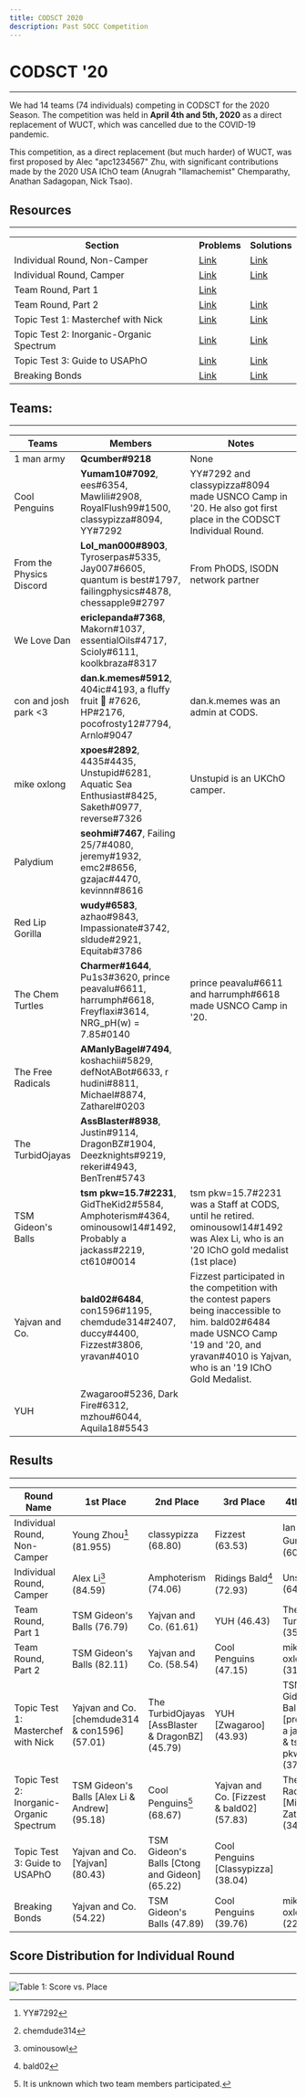 ```yaml
---
title: CODSCT 2020
description: Past SOCC Competition
---
```


# CODSCT '20

---

We had 14 teams (74 individuals) competing in CODSCT for the 2020 Season.
The competition was held in **April 4th and 5th, 2020** as a direct replacement of WUCT, which was cancelled due to the COVID-19 pandemic.

This competition, as a direct replacement (but much harder) of WUCT, was first proposed by Alec "apc1234567" Zhu, with significant contributions made by the 2020 USA IChO team (Anugrah "llamachemist" Chemparathy, Anathan Sadagopan, Nick Tsao).

## Resources

---

<table>
  <tbody>
    <tr>
      <th>Section</th>
      <th>Problems</th>
      <th>Solutions</th>
    </tr>
    <tr>
      <td>Individual Round, Non-Camper</td>
      <td>
        <a
          href="https://drive.google.com/file/d/1-_CTGPi2xTsYmcS-Bu3EyKO5I0cNV0f-/view?usp=sharing"
          class="text-blue-400 mt-0"
        >
          Link
        </a>
      </td>
      <td>
        <a
          href="https://docs.google.com/document/d/17DZ3oTwysTx3eRjYvur0a-Z47LldtK_nqtf-nDT5usI/edit?usp=sharing"
          class="text-blue-400 mt-0"
        >
          Link
        </a>
      </td>
    </tr>
    <tr>
      <td>Individual Round, Camper</td>
      <td>
        <a
          href="https://drive.google.com/file/d/1-_CTGPi2xTsYmcS-Bu3EyKO5I0cNV0f-/view?usp=sharing"
          class="text-blue-400 mt-0"
        >
          Link
        </a>
      </td>
      <td>
        <a
          href="https://docs.google.com/document/d/17DZ3oTwysTx3eRjYvur0a-Z47LldtK_nqtf-nDT5usI/edit?usp=sharing"
          class="text-blue-400 mt-0"
        >
          Link
        </a>
      </td>
    </tr>
    <tr>
      <td>Team Round, Part 1</td>
      <td>
        <a
          href="https://drive.google.com/file/d/168NEv3R3dpsO5y4gX_whAmTOj5M4Ov0l/view?usp=sharing"
          class="text-blue-400 mt-0"
        >
          Link
        </a>
      </td>
      <td />
    </tr>
    <tr>
      <td>Team Round, Part 2</td>
      <td>
        <a
          href="https://drive.google.com/file/d/13QWkyXcskFImFsl1PsYWvV9QMPy5oz4h/view?usp=sharing"
          class="text-blue-400 mt-0"
        >
          Link
        </a>
      </td>
      <td>
        <a
          href="https://drive.google.com/file/d/1qZJMRayZ6xd5NYTPqlltbyw0OMPxY_RY/view?usp=sharing"
          class="text-blue-400 mt-0"
        >
          Link
        </a>
      </td>
    </tr>
    <tr>
      <td>Topic Test 1: Masterchef with Nick</td>
      <td>
        <a
          href="https://drive.google.com/file/d/1lBENcPdI6Lkk-B71R1iRmOQX117EkDQJ/view?usp=sharing"
          class="text-blue-400 mt-0"
        >
          Link
        </a>
      </td>
      <td>
        <a
          href="https://docs.google.com/document/d/1q9PTgHNAdVX58_2dMRwJo8U4DZcSIN0T69qPz_oiDfQ/edit?usp=sharing"
          class="text-blue-400 mt-0"
        >
          Link
        </a>
      </td>
    </tr>
    <tr>
      <td>Topic Test 2: Inorganic-Organic Spectrum</td>
      <td>
        <a
          href="https://drive.google.com/file/d/1gqzSmU2fgW-brCjEh6IPGjGfSfJIrtJz/view?usp=sharing"
          class="text-blue-400 mt-0"
        >
          Link
        </a>
      </td>
      <td>
        <a
          href="https://docs.google.com/document/d/1yX4nVlEpbyOJGDrrmhJJVwLcGc2LA4xapWZZjASzlvY/edit?usp=sharing"
          class="text-blue-400 mt-0"
        >
          Link
        </a>
      </td>
    </tr>
    <tr>
      <td>Topic Test 3: Guide to USAPhO</td>
      <td>
        <a
          href="https://drive.google.com/file/d/1d7RLq-ykpy6v1AjdFBXGlltncgQn3OuO/view?usp=sharing"
          class="text-blue-400 mt-0"
        >
          Link
        </a>
      </td>
      <td>
        <a
          href="https://drive.google.com/file/d/1b7FV_Rjc1ISGBTZv4hT12XI_l3HZev2t/view?usp=sharingg"
          class="text-blue-400 mt-0"
        >
          Link
        </a>
      </td>
    </tr>
    <tr>
      <td>Breaking Bonds</td>
      <td>
        <a
          href="https://drive.google.com/drive/folders/1HFt_tiAnnMVthxqRHBz5piMIGKZBzuR0?usp=sharing"
          class="text-blue-400 mt-0"
        >
          Link
        </a>
      </td>
      <td>
        <a
          href="https://docs.google.com/document/d/1VaPzGyGCfgEnwikNfz_I2kWVgC5az2pnEvaE8dryAys/edit?usp=sharing"
          class="text-blue-400 mt-0"
        >
          Link
        </a>
      </td>
    </tr>
  </tbody>
</table>

## Teams:

---

| Teams                    | Members                                                                                                          | Notes                                                                                                                                                                                            |
| ------------------------ | ---------------------------------------------------------------------------------------------------------------- | ------------------------------------------------------------------------------------------------------------------------------------------------------------------------------------------------ |
| 1 man army               | **Qcumber#9218**                                                                                                 | None                                                                                                                                                                                             |
| Cool Penguins            | **Yumam10#7092**, ees#6354, Mawlili#2908, RoyalFlush99#1500, classypizza#8094, YY#7292                           | YY#7292 and classypizza#8094 made USNCO Camp in '20. He also got first place in the CODSCT Individual Round.                                                                                     |
| From the Physics Discord | **Lol_man000#8903**, Tyroserpas#5335, Jay007#6605, quantum is best#1797, failingphysics#4878, chessapple9#2797   | From PhODS, ISODN network partner                                                                                                                                                                |
| We Love Dan              | **ericlepanda#7368**, Makorn#1037, essentialOils#4717, Scioly#6111, koolkbraza#8317                              |
| con and josh park &lt;3  | **dan.k.memes#5912**, 404ic#4193, a fluffy fruit 🥝 #7626, HP#2176, pocofrosty12#7794, Arnlo#9047                | dan.k.memes was an admin at CODS.                                                                                                                                                                |
| mike oxlong              | **xpoes#2892**, 4435#4435, Unstupid#6281, Aquatic Sea Enthusiast#8425, Saketh#0977, reverse#7326                 | Unstupid is an UKChO camper.                                                                                                                                                                     |
| Palydium                 | **seohmi#7467**, Failing 25/7#4080, jeremy#1932, emc2#8656, gzajac#4470, kevinnn#8616                            |
| Red Lip Gorilla          | **wudy#6583**, azhao#9843, Impassionate#3742, sldude#2921, Equitab#3786                                          |
| The Chem Turtles         | **Charmer#1644**, Pu1s3#3620, prince peavalu#6611, harrumph#6618, Freyflaxi#3614, NRG_pH(w) = 7.85#0140          | prince peavalu#6611 and harrumph#6618 made USNCO Camp in '20.                                                                                                                                    |
| The Free Radicals        | **AManlyBagel#7494**, koshachii#5829, defNotABot#6633, r hudini#8811, Michael#8874, Zatharel#0203                |
| The TurbidOjayas         | **AssBlaster#8938**, Justin#9114, DragonBZ#1904, Deezknights#9219, rekeri#4943, BenTren#5743                     |
| TSM Gideon's Balls       | **tsm pkw=15.7#2231**, GidTheKid2#5584, Amphoterism#4364, ominousowl14#1492, Probably a jackass#2219, ct610#0014 | tsm pkw=15.7#2231 was a Staff at CODS, until he retired. ominousowl14#1492 was Alex Li, who is an '20 IChO gold medalist (1st place)                                                             |
| Yajvan and Co.           | **bald02#6484**, con1596#1195, chemdude314#2407, duccy#4400, Fizzest#3806, yravan#4010                           | Fizzest participated in the competition with the contest papers being inaccessible to him. bald02#6484 made USNCO Camp '19 and '20, and yravan#4010 is Yajvan, who is an '19 IChO Gold Medalist. |
| YUH                      | Zwagaroo#5236, Dark Fire#6312, mzhou#6044, Aquila18#5543                                                         |

## Results

---

| Round Name                               | 1st Place                                      | 2nd Place                                        | 3rd Place                                 | 4th Place                                                      | 5th Place                                       |
| ---------------------------------------- | ---------------------------------------------- | ------------------------------------------------ | ----------------------------------------- | -------------------------------------------------------------- | ----------------------------------------------- |
| Individual Round, Non-Camper             | Young Zhou[^1] (81.955)                        | classypizza (68.80)                              | Fizzest (63.53)                           | Ian Gurland[^2] (60.90)                                        | ctong610 (58.65)                                |
| Individual Round, Camper                 | Alex Li[^3] (84.59)                            | Amphoterism (74.06)                              | Ridings Bald[^4] (72.93)                  | Unstupid (64.66)                                               |
| Team Round, Part 1                       | TSM Gideon's Balls (76.79)                     | Yajvan and Co. (61.61)                           | YUH (46.43)                               | The Chem Turtles (35.71)                                       | Cool Penguins, mike oxlong (26.79)              |
| Team Round, Part 2                       | TSM Gideon's Balls (82.11)                     | Yajvan and Co. (58.54)                           | Cool Penguins (47.15)                     | mike oxlong (31.70)                                            | The TurbidOjayas (26.42)                        |
| Topic Test 1: Masterchef with Nick       | Yajvan and Co. [chemdude314 & con1596] (57.01) | The TurbidOjayas [AssBlaster & DragonBZ] (45.79) | YUH [Zwagaroo] (43.93)                    | TSM Gideon's Balls [probably a jackass & tsm pkw=15.7] (37.85) | Cool Penguins [RoyalFlush99] (35.51)            |
| Topic Test 2: Inorganic-Organic Spectrum | TSM Gideon's Balls [Alex Li & Andrew] (95.18)  | Cool Penguins[^5] (68.67)                        | Yajvan and Co. [Fizzest & bald02] (57.83) | The Free Radicals [Michael & Zatharel] (34.94)                 | The TurbidOjayas [Justin & DeezKnights] (31.33) |
| Topic Test 3: Guide to USAPhO            | Yajvan and Co. [Yajvan] (80.43)                | TSM Gideon's Balls [Ctong and Gideon] (65.22)    | Cool Penguins \[Classypizza] (38.04)      |
| Breaking Bonds                           | Yajvan and Co. (54.22)                         | TSM Gideon's Balls (47.89)                       | Cool Penguins (39.76)                     | mike oxlong (22.59)                                            | The TurbidOjayas (21.08)                        |

## Score Distribution for Individual Round

---

![Table 1: Score vs. Place](https://i.imgur.com/9xIZrgX.png)

[^1]: YY#7292
[^2]: chemdude314
[^3]: ominousowl
[^4]: bald02
[^5]: It is unknown which two team members participated.
